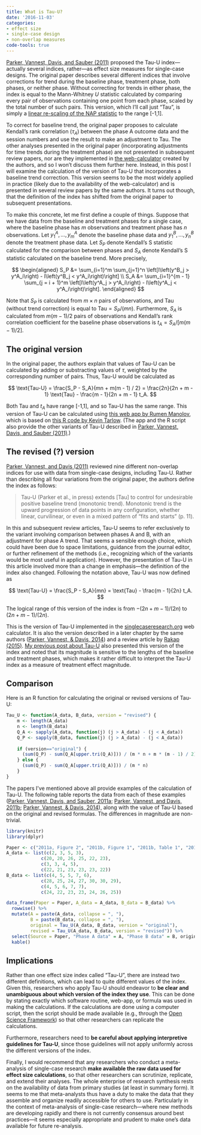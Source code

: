 ```yaml
---
title: What is Tau-U?
date: '2016-11-03'
categories:
- effect size
- single-case design
- non-overlap measures
code-tools: true
---
```


[Parker, Vannest, Davis, and Sauber (2011)](http://dx.doi.org/10.1016/j.beth.2010.08.006) proposed the Tau-U index---actually several indices, rather---as effect size measures for single-case designs. The original paper describes several different indices that involve corrections for trend during the baseline phase, treatment phase, both phases, or neither phase. Without correcting for trends in either phase, the index is equal to the Mann-Whitney $U$ statistic calculated by comparing every pair of observations containing one point from each phase, scaled by the total number of such pairs. This version, which I'll call just "Tau", is simply a [linear re-scaling of the NAP statistic](/posts/NAP-SEs-and-CIs/) to the range [-1,1]. 

To correct for baseline trend, the original paper proposes to calculate Kendall's rank correlation ($\tau_A$) between the phase A outcome data and the session numbers and use the result to make an adjustment to Tau. The other analyses presented in the original paper (incorporating adjustments for time trends during the treatment phase) are not presented in subsequent review papers, nor are they implemented in [the web-calculator](http://singlecaseresearch.org/calculators) created by the authors, and so I won't discuss them further here. Instead, in this post I will examine the calculation of the version of Tau-U that incorporates a baseline trend correction. This version seems to be the most widely applied in practice (likely due to the availability of the web-calculator) and is presented in several review papers by the same authors. It turns out though, that the definition of the index has shifted from the original paper to subsequent presentations. 

To make this concrete, let me first define a couple of things. Suppose that we have data from the baseline and treatment phases for a single case, where the baseline phase has $m$ observations and treatment phase has $n$ observations. Let $y^A_1,...,y^A_m$ denote the baseline phase data and $y^B_1,...,y^B_n$ denote the treatment phase data. Let $S_P$ denote Kendall's S statistic calculated for the comparison between phases and $S_A$ denote Kendall's S statistic calculated on the baseline trend. More precisely,

$$
\begin{aligned}
S_P &= \sum_{i=1}^m \sum_{j=1}^n \left[I\left(y^B_j > y^A_i\right) - I\left(y^B_j < y^A_i\right)\right] \\
S_A &= \sum_{i=1}^{m - 1} \sum_{j = i + 1}^m \left[I\left(y^A_j > y^A_i\right) - I\left(y^A_j < y^A_i\right)\right].
\end{aligned}
$$

Note that $S_P$ is calculated from $m \times n$ pairs of observations, and Tau (without trend correction) is equal to $\text{Tau} = S_P / (m n)$. Furthermore, $S_A$ is calculated from $m (m - 1) / 2$ pairs of observations and Kendall's rank correlation coefficient for the baseline phase observations is $t_A = S_A / [m (m - 1) / 2]$. 

## The original version

In the original paper, the authors explain that values of Tau-U can be calculated by adding or substracting values of $\tau$, weighted by the corresponding number of pairs. Thus, Tau-U would be calculated as

$$
\text{Tau-U} = \frac{S_P - S_A}{mn + m(m - 1) / 2} = \frac{2n}{2n + m - 1} \text{Tau} - \frac{m - 1}{2n + m - 1} t_A.
$$

Both $\text{Tau}$ and $t_A$ have range [-1,1], and so Tau-U has the same range. This version of Tau-U can be calculated using [this web app by Rumen Manolov](https://manolov.shinyapps.io/Overlap/), which is based on [this R code by Kevin Tarlow](https://ktarlow.com/stats/r/bctau.txt). (The app and the R script also provide the other variants of Tau-U described in [Parker, Vannest, Davis, and Sauber (2011)](http://dx.doi.org/10.1016/j.beth.2010.08.006).)

## The revised (?) version

[Parker, Vannest, and Davis (2011)](http://dx.doi.org/10.1177/0145445511399147) reviewed nine different non-overlap indices for use with data from single-case designs, including Tau-U. Rather than describing all four variations from the original paper, the authors define the index as follows:

> Tau-U (Parker et al., in press) extends [Tau] to control for undesirable positive baseline trend (monotonic trend). Monotonic trend is the upward progression of data points in any configuration, whether linear, curvilinear, or even in a mixed pattern of "fits and starts" (p. 11).

In this and subsequent review articles, Tau-U seems to refer exclusively to the variant involving comparison between phases A and B, with an adjustment for phase A trend. That seems a sensible enough choice, which could have been due to space limitations, guidance from the journal editor, or further refinement of the methods (i.e., recognizing which of the variants would be most useful in application). However, the presentation of Tau-U in this article involved more than a change in emphasis---the definition of the index also changed. Following the notation above, Tau-U was now defined as

$$
\text{Tau-U} = \frac{S_P - S_A}{mn} = \text{Tau} - \frac{m - 1}{2n} t_A.
$$

The logical range of this version of the index is from $-(2n + m - 1) / (2n)$ to $(2n + m - 1) / (2n)$.

This is the version of Tau-U implemented in the [singlecaseresearch.org](http://singlecaseresearch.org/calculators) web calculator. It is also the version described in a later chapter by the same authors ([Parker, Vannest, & Davis, 2014](http://dx.doi.org/10.1037/14376-005)) and a review article by [Rakap (2015)](http://dx.doi.org/10.1111/1467-8578.12091). [My previous post about Tau-U](/posts/Tau-U/) also presented this version of the index and noted that its magnitude is sensitive to the lengths of the baseline and treatment phases, which makes it rather difficult to interpret the Tau-U index as a measure of treatment effect magnitude. 

## Comparison

Here is an R function for calculating the original or revised versions of Tau-U:

```r
Tau_U <- function(A_data, B_data, version = "revised") {
    m <- length(A_data)
    n <- length(B_data)
    Q_A <- sapply(A_data, function(j) (j > A_data) - (j < A_data))
    Q_P <- sapply(B_data, function(j) (j > A_data) - (j < A_data))
    
    if (version=="original") {
      (sum(Q_P) - sum(Q_A[upper.tri(Q_A)])) / (m * n + m * (m - 1) / 2)
    } else {
      (sum(Q_P) - sum(Q_A[upper.tri(Q_A)])) / (m * n)
    }
}

```

The papers I've mentioned above all provide examples of the calculation of Tau-U. The following table reports the data from each of these examples ([Parker, Vannest, Davis, and Sauber, 2011a](http://dx.doi.org/10.1016/j.beth.2010.08.006); [Parker, Vannest, and Davis, 2011b](http://dx.doi.org/10.1177/0145445511399147); [Parker, Vannest, & Davis, 2014](http://dx.doi.org/10.1037/14376-005)), along with the value of Tau-U based on the original and revised formulas. The differences in magnitude are non-trivial.

```r
library(knitr)
library(dplyr)

Paper <- c("2011a, Figure 2", "2011b, Figure 1", "2011b, Table 1", "2014, Figure 4.1")
A_data <- list(c(2, 3, 5, 3), 
             c(20, 20, 26, 25, 22, 23),
             c(3, 3, 4, 5),
             c(22, 21, 23, 23, 23, 22))
B_data <- list(c(4, 5, 5, 7, 6),
             c(28, 25, 24, 27, 30, 30, 29),
             c(4, 5, 6, 7, 7),
             c(24, 22, 23, 23, 24, 26, 25))

data_frame(Paper = Paper, A_data = A_data, B_data = B_data) %>%
  rowwise() %>%
  mutate(A = paste(A_data, collapse = ", "),
         B = paste(B_data, collapse = ", "),
         original = Tau_U(A_data, B_data, version = "original"),
         revised = Tau_U(A_data, B_data, version = "revised")) %>%
  select(Source = Paper, "Phase A data" = A, "Phase B data" = B, original, revised) %>%
  kable()

```

## Implications

Rather than one effect size index called "Tau-U", there are instead two different definitions, which can lead to quite different values of the index. Given this, researchers who apply Tau-U should endeavor to __be clear and unambiguous about which version of the index they use__. This can be done by stating exactly which software routine, web-app, or formula was used in making the calculations. If the calculations are done using a computer script, then the script should be made available (e.g., through the [Open Science Framework](https://osf.io/)) so that other researchers can replicate the calculations. 

Furthermore, researchers need to __be careful about applying interpretive guidelines for Tau-U__, since those guidelines will not apply uniformly across the different versions of the index. 

Finally, I would recommend that any researchers who conduct a meta-analysis of single-case research __make available the raw data used for effect size calculations__, so that other researchers can scrutinize, replicate, and extend their analyses. The whole enterprise of research synthesis rests on the availability of data from primary studies (at least in summary form). It seems to me that meta-analysts thus have a duty to make the data that they assemble and organize readily accessible for others to use. Particularly in the context of meta-analysis of single-case research---where new methods are developing rapidly and there is not currently consensus around best practices---it seems especially appropriate and prudent to make one's data available for future re-analysis. 
